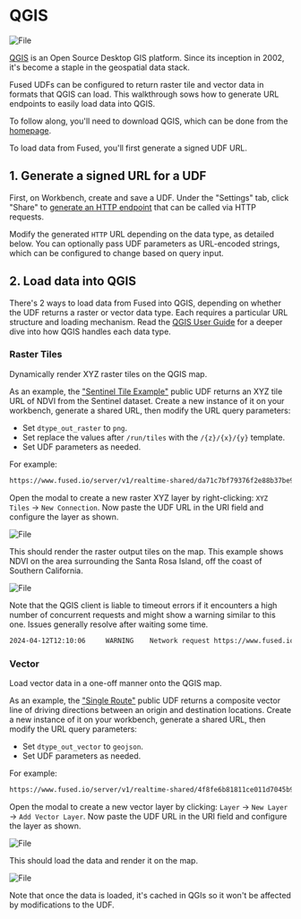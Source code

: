 # QGIS


<div style={{textAlign: 'center'}}>
<img src={ImgQgis7} alt="File" style={{width: 600}} />
</div>



[QGIS](https://www.qgis.org/en/site/) is an Open Source Desktop GIS platform. Since its inception in 2002, it's become a staple in the geospatial data stack.

Fused UDFs can be configured to return raster tile and vector data in formats that QGIS can load. This walkthrough sows how to generate URL endpoints to easily load data into QGIS.

To follow along, you'll need to download QGIS, which can be done from the [homepage](https://www.qgis.org/en/site/index.html).

To load data from Fused, you'll first generate a signed UDF URL.

## 1. Generate a signed URL for a UDF

First, on Workbench, create and save a UDF. Under the "Settings" tab, click "Share" to [generate an HTTP endpoint](/core-concepts/run/#http-requests) that can be called via HTTP requests.

Modify the generated `HTTP` URL depending on the data type, as detailed below. You can optionally pass UDF parameters as URL-encoded strings, which can be configured to change based on query input.

## 2. Load data into QGIS

There's 2 ways to load data from Fused into QGIS, depending on whether the UDF returns a raster or vector data type. Each requires a particular URL structure and loading mechanism. Read the [QGIS User Guide](https://docs.qgis.org/3.34/en/docs/user_manual/index.html) for a deeper dive into how QGIS handles each data type.

### Raster Tiles

Dynamically render XYZ raster tiles on the QGIS map.

As an example, the ["Sentinel Tile Example"](https://github.com/fusedio/udfs/tree/main/public/Sentinel_Tile_Example) public UDF returns an XYZ tile URL of NDVI from the Sentinel dataset. Create a new instance of it on your workbench, generate a shared URL, then modify the URL query parameters:

- Set `dtype_out_raster` to `png`.
- Set replace the values after `/run/tiles` with the `/{z}/{x}/{y}` template.
- Set UDF parameters as needed.

For example:


```bash
https://www.fused.io/server/v1/realtime-shared/da71c7bf79376f2e88b37be9ecd2679f2e40a5b79f9b0f2c75e7ea9a3f0c5171/run/tiles/{z}/{x}/{y}?dtype_out_raster=png
```

Open the modal to create a new raster XYZ layer by right-clicking: `XYZ Tiles` -> `New Connection`. Now paste the UDF URL in the URI field and configure the layer as shown.


<div style={{textAlign: 'center'}}>
<img src={ImgQgis9} alt="File" style={{width: 600}} />
</div>



This should render the raster output tiles on the map. This example shows NDVI on the area surrounding the Santa Rosa Island, off the coast of Southern California.


<div style={{textAlign: 'center'}}>
<img src={ImgQgis10} alt="File" style={{width: 600}} />
</div>



Note that the QGIS client is liable to timeout errors if it encounters a high number of concurrent requests and might show a warning similar to this one. Issues generally resolve after waiting some time.

```bash
2024-04-12T12:10:06     WARNING    Network request https://www.fused.io/server/v1/realtime-shared/da71c7bf79376f2e88b37be9ecd2679f2e40a5b79f9b0f2c75e7ea9a3f0c5171/run/tiles/14/2722/6554?dtype_out_raster=png timed out`
```

### Vector

Load vector data in a one-off manner onto the QGIS map.

As an example, the ["Single Route"](https://github.com/fusedio/udfs/tree/main/public/single_route) public UDF returns a composite vector line of driving directions between an origin and destination locations. Create a new instance of it on your workbench, generate a shared URL, then modify the URL query parameters:

- Set `dtype_out_vector` to `geojson`.
- Set UDF parameters as needed.

For example:
```bash
https://www.fused.io/server/v1/realtime-shared/4f8fe6b81811ce011d7045b9fffbcfb43663637a4c626955821566fe62e6fb57/run/file?dtype_out_vector=csv&lat_start=37.7954425&lng_start=-122.3961885&lat_end=37.8592408&lng_end=-122.5349321
```

Open the modal to create a new vector layer by clicking: `Layer` -> `New Layer` -> `Add Vector Layer`. Now paste the UDF URL in the URI field and configure the layer as shown.


<div style={{textAlign: 'center'}}>
<img src={ImgQgis5} alt="File" style={{width: 600}} />
</div>



This should load the data and render it on the map.


<div style={{textAlign: 'center'}}>
<img src={ImgQgis6} alt="File" style={{width: 600}} />
</div>



Note that once the data is loaded, it's cached in QGIs so it won't be affected by modifications to the UDF.
